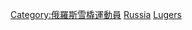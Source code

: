 [[Category:俄羅斯雪橇運動員|Category:俄羅斯雪橇運動員]]
[[Category:各國奧運雪橇運動員|Russia]]
[[Category:俄罗斯冬季奥运运动员|Lugers]]